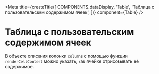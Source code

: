 
<Meta
  title={createTitle([
    COMPONENTS.dataDisplay,
    'Table',
    'Таблица с пользовательским содержимом ячеек',
  ])}
  component={Table}
/>

# Таблица с пользовательским содержимом ячеек

В объекте описания колонки `columns` с помощью функции `renderCellContent` можно указать, как ячейке
отрисовывать её содержимое.

<Canvas withSource="none">
  <CustomizedTableCell />
</Canvas>

<Source language="tsx" code={RawCustomizedTableCell} />
